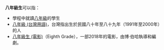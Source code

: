 '''八年級生'''可以指：
* 學程中就讀[[八年級|八年級]]的學生
* [[八年級_(台灣用語)|八年級 (台灣用語)]]，台灣指出生於民國八十年至八十九年（1991年至2000年）的人
* [[八年級生_(電影)|八年級生 (電影)]]（Eighth Grade），一部2018年的電影，由博·伯哈執導和編劇。
{{disambig|Cat=四字消歧义}}